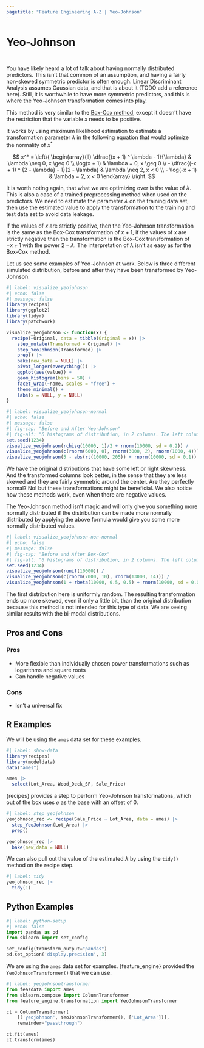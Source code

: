 ```yaml
---
pagetitle: "Feature Engineering A-Z | Yeo-Johnson"
---
```


# Yeo-Johnson {#sec-numeric-yeojohnson}

::: {style="visibility: hidden; height: 0px;"}
## Yeo-Johnson
:::

You have likely heard a lot of talk about having normally distributed predictors.
This isn't that common of an assumption, and having a fairly non-skewed symmetric predictor is often enough.
Linear Discriminant Analysis assumes Gaussian data, and that is about it (TODO add a reference here).
Still, it is worthwhile to have more symmetric predictors, and this is where the Yeo-Johnson transformation comes into play.

This method is very similar to the [Box-Cox method](numeric-boxcox), except it doesn't have the restriction that the variable $x$ needs to be positive.

It works by using maximum likelihood estimation to estimate a transformation parameter $\lambda$ in the following equation that would optimize the normality of $x^*$

$$
x^* = \left\{
    \begin{array}{ll}
      \dfrac{(x + 1) ^ \lambda - 1}{\lambda}              & \lambda \neq 0, x \geq 0 \\
      \log(x + 1)                                         & \lambda =    0, x \geq 0 \\
      - \dfrac{(-x + 1) ^ {2 - \lambda} - 1}{2 - \lambda} & \lambda \neq 2, x <    0 \\
      - \log(-x + 1)                                      & \lambda =    2, x <    0
    \end{array}
  \right.
$$ 

It is worth noting again, that what we are optimizing over is the value of $\lambda$.
This is also a case of a trained preprocessing method when used on the predictors.
We need to estimate the parameter $\lambda$ on the training data set, then use the estimated value to apply the transformation to the training and test data set to avoid data leakage.

If the values of $x$ are strictly positive, then the Yeo-Johnson transformation is the same as the Box-Cox transformation of $x + 1$, if the values of $x$ are strictly negative then the transformation is the Box-Cox transformation of $-x + 1$ with the power $2 - \lambda$.
The interpretation of $\lambda$ isn't as easy as for the Box-Cox method.

Let us see some examples of Yeo-Johnson at work.
Below is three different simulated distribution, before and after they have been transformed by Yeo-Johnson.

```r
#| label: visualize_yeojohnson
#| echo: false
#| message: false
library(recipes)
library(ggplot2)
library(tidyr)
library(patchwork)

visualize_yeojohnson <- function(x) {
  recipe(~Original, data = tibble(Original = x)) |>
    step_mutate(Transformed = Original) |>
    step_YeoJohnson(Transformed) |>
    prep() |>
    bake(new_data = NULL) |>
    pivot_longer(everything()) |>
    ggplot(aes(value)) +
    geom_histogram(bins = 50) +
    facet_wrap(~name, scales = "free") +
    theme_minimal() +
    labs(x = NULL, y = NULL)
}
```

```r
#| label: visualize_yeojohnson-normal
#| echo: false
#| message: false
#| fig-cap: "Before and After Yeo-Johnson"
#| fig-alt: "6 histograms of distribution, in 2 columns. The left column shows unaltered distributions. The right column shows the distribution of the Yeo-Johnson transformation of the left column. The right column is mostly normally distributed."
set.seed(1234)
visualize_yeojohnson(rchisq(10000, 1)/2 + rnorm(10000, sd = 0.2)) /
visualize_yeojohnson(c(rnorm(6000, 0), rnorm(3000, 2), rnorm(1000, 4))) /
visualize_yeojohnson(5 - abs(rt(10000, 205)) + rnorm(10000, sd = 0.1))
```

We have the original distributions that have some left or right skewness.
And the transformed columns look better, in the sense that they are less skewed and they are fairly symmetric around the center.
Are they perfectly normal?
No!
but these transformations might be beneficial.
We also notice how these methods work, even when there are negative values.

The Yeo-Johnson method isn't magic and will only give you something more normally distributed if the distribution can be made more normally distributed by applying the above formula would give you some more normally distributed values.

```r
#| label: visualize_yeojohnson-non-normal
#| echo: false
#| message: false
#| fig-cap: "Before and After Box-Cox"
#| fig-alt: "6 histograms of distribution, in 2 columns. The left column shows unaltered distributions. The right column shows the distribution of the Box-Cox transformation of the left column. The right column has not benefitted from the Box-Cox transformation"
set.seed(1234)
visualize_yeojohnson(runif(10000)) /
visualize_yeojohnson(c(rnorm(7000, 10), rnorm(13000, 14))) /
visualize_yeojohnson(1 + rbeta(10000, 0.5, 0.5) + rnorm(10000, sd = 0.05))
```

The first distribution here is uniformly random.
The resulting transformation ends up more skewed, even if only a little bit, than the original distribution because this method is not intended for this type of data.
We are seeing similar results with the bi-modal distributions.

## Pros and Cons

### Pros

-   More flexible than individually chosen power transformations such as logarithms and square roots
-   Can handle negative values

### Cons

-   Isn't a universal fix

## R Examples

We will be using the `ames` data set for these examples.

```r
#| label: show-data
library(recipes)
library(modeldata)
data("ames")

ames |>
  select(Lot_Area, Wood_Deck_SF, Sale_Price)
```

{recipes} provides a step to perform Yeo-Johnson transformations, which out of the box uses $e$ as the base with an offset of 0.

```r
#| label: step_yeojohnson
yeojohnson_rec <- recipe(Sale_Price ~ Lot_Area, data = ames) |>
  step_YeoJohnson(Lot_Area) |>
  prep()

yeojohnson_rec |>
  bake(new_data = NULL)
```

We can also pull out the value of the estimated $\lambda$ by using the `tidy()` method on the recipe step.

```r
#| label: tidy
yeojohnson_rec |>
  tidy(1)
```

## Python Examples

```python
#| label: python-setup
#| echo: false
import pandas as pd
from sklearn import set_config

set_config(transform_output="pandas")
pd.set_option('display.precision', 3)
```

We are using the `ames` data set for examples.
{feature_engine} provided the `YeoJohnsonTransformer()` that we can use.

```python
#| label: yeojohnsontransformer
from feazdata import ames
from sklearn.compose import ColumnTransformer
from feature_engine.transformation import YeoJohnsonTransformer

ct = ColumnTransformer(
    [('yeojohnson', YeoJohnsonTransformer(), ['Lot_Area'])], 
    remainder="passthrough")

ct.fit(ames)
ct.transform(ames)
```
